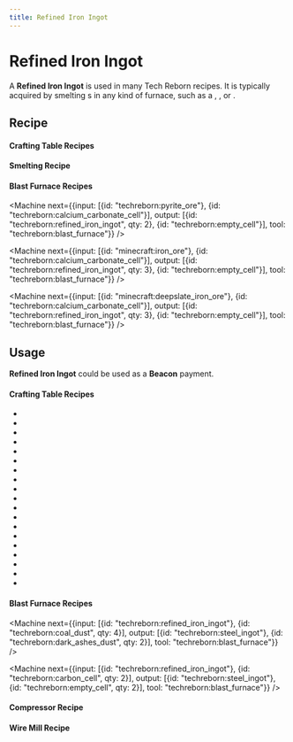 ```yaml
---
title: Refined Iron Ingot
---
```


<ItemImage file="refined_iron_ingot" alt="Refined Iron Ingot" size="200" />

# Refined Iron Ingot

A **Refined Iron Ingot** is used in many Tech Reborn recipes. It is typically acquired by smelting <McItem slug="minecraft:iron_ingot"/>s in any kind of furnace, such as a <McItem slug="minecraft:furnace"/>, <McItem slug="minecraft:blast_furnace"/>, <McItem slug="techreborn:iron_furnace"/> or <McItem slug="techreborn:electric_furnace"/>.

## Recipe

#### Crafting Table Recipes

<CraftingTable recipe="input techreborn:refined_iron_nugget techreborn:refined_iron_nugget techreborn:refined_iron_nugget input techreborn:refined_iron_nugget techreborn:refined_iron_nugget techreborn:refined_iron_nugget input techreborn:refined_iron_nugget techreborn:refined_iron_nugget techreborn:refined_iron_nugget output techreborn:refined_iron_ingot"/>
<CraftingTable recipe="input air air air input air techreborn:refined_iron_storage_block air input air air air output techreborn:refined_iron_ingot,9"/>

#### Smelting Recipe

<Machine recipe="input minecraft:iron_ingot output techreborn:refined_iron_ingot tool techreborn:iron_furnace" />

#### Blast Furnace Recipes

<Machine next={{input: [{id: "techreborn:pyrite_ore"}, {id: "techreborn:calcium_carbonate_cell"}], output: [{id: "techreborn:refined_iron_ingot", qty: 2}, {id: "techreborn:empty_cell"}], tool: "techreborn:blast_furnace"}} />

<Machine next={{input: [{id: "minecraft:iron_ore"}, {id: "techreborn:calcium_carbonate_cell"}], output: [{id: "techreborn:refined_iron_ingot", qty: 3}, {id: "techreborn:empty_cell"}], tool: "techreborn:blast_furnace"}} />

<Machine next={{input: [{id: "minecraft:deepslate_iron_ore"}, {id: "techreborn:calcium_carbonate_cell"}], output: [{id: "techreborn:refined_iron_ingot", qty: 3}, {id: "techreborn:empty_cell"}], tool: "techreborn:blast_furnace"}} />

## Usage

**Refined Iron Ingot** could be used as a **Beacon** payment.

#### Crafting Table Recipes

- <McItem slug="techreborn:basic_jackhammer"/>
- <McItem slug="techreborn:basic_drill"/>
- <McItem slug="techreborn:basic_chainsaw"/>
- <McItem slug="techreborn:refined_iron_storage_block"/>
- <McItem slug="techreborn:electronic_circuit"/>
- <McItem slug="techreborn:refined_iron_nugget"/>
- <McItem slug="techreborn:refined_iron_fence"/>
- <McItem slug="techreborn:manual"/>
- <McItem slug="techreborn:basic_machine_frame"/>
- <McItem slug="techreborn:basic_machine_casing"/>
- <McItem slug="techreborn:iron_alloy_furnace"/>
- <McItem slug="techreborn:industrial_sawmill"/>
- <McItem slug="techreborn:industrial_centrifuge"/>
- <McItem slug="techreborn:greenhouse_controller"/>
- <McItem slug="techreborn:diesel_generator"/>
- <McItem slug="techreborn:alarm"/>
- <McItem slug="techreborn:mixed_metal_ingot"/>
- <McItem slug="techreborn:insulated_hv_cable"/>
- <McItem slug="techreborn:hv_cable"/>

#### Blast Furnace Recipes

<Machine next={{input: [{id: "techreborn:refined_iron_ingot"}, {id: "techreborn:coal_dust", qty: 4}], output: [{id: "techreborn:steel_ingot"}, {id: "techreborn:dark_ashes_dust", qty: 2}], tool: "techreborn:blast_furnace"}} />

<Machine next={{input: [{id: "techreborn:refined_iron_ingot"}, {id: "techreborn:carbon_cell", qty: 2}], output: [{id: "techreborn:steel_ingot"}, {id: "techreborn:empty_cell", qty: 2}], tool: "techreborn:blast_furnace"}} />

#### Compressor Recipe

<Machine recipe="input techreborn:refined_iron_ingot output techreborn:refined_iron_plate tool techreborn:compressor" />

#### Wire Mill Recipe

<Machine recipe="input techreborn:refined_iron_ingot output techreborn:hv_cable,6 tool techreborn:wire_mill" />
